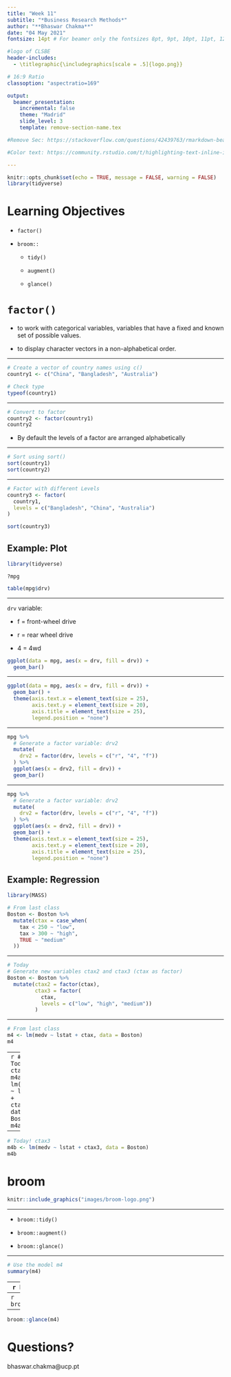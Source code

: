 ```yaml
---
title: "Week 11"
subtitle: "*Business Research Methods*"
author: "**Bhaswar Chakma**"
date: "04 May 2021"
fontsize: 14pt # For beamer only the fontsizes 8pt, 9pt, 10pt, 11pt, 12pt, 14pt, 17pt and 20pt are implemented as document options. Putting random numbers there won't work

#logo of CLSBE
header-includes: 
  - \titlegraphic{\includegraphics[scale = .5]{logo.png}}

# 16:9 Ratio
classoption: "aspectratio=169"  

output:
  beamer_presentation:
    incremental: false
    theme: "Madrid"
    slide_level: 3
    template: remove-section-name.tex 

#Remove Sec: https://stackoverflow.com/questions/42439763/rmarkdown-beamer-presentation-how-to-not-print-section-slides

#Color text: https://community.rstudio.com/t/highlighting-text-inline-in-rmarkdown-or-bookdown-pdf/35118/4

---
```



```r
knitr::opts_chunk$set(echo = TRUE, message = FALSE, warning = FALSE)
library(tidyverse)
```

# Learning Objectives

- `factor()`

- `broom::`

  - `tidy()`
  
  - `augment()`
  
  - `glance()`


# `factor()`

- to work with categorical variables, variables that have a fixed and known set of possible values. 

- to display character vectors in a non-alphabetical order.

---

```r
# Create a vector of country names using c()
country1 <- c("China", "Bangladesh", "Australia")

# Check type
typeof(country1)
```


---


```r
# Convert to factor
country2 <- factor(country1)
country2 
```

- By default the levels of a factor are arranged alphabetically

---

```r
# Sort using sort()
sort(country1)
sort(country2) 
```
  
---

```r
# Factor with different Levels
country3 <- factor(
  country1,
  levels = c("Bangladesh", "China", "Australia")
)

sort(country3)
```

## Example: Plot

```r
library(tidyverse)
```


`?mpg`

```r
table(mpg$drv)
```

---

`drv` variable: 

- f = front-wheel drive

- r = rear wheel drive
    
- 4 = 4wd


```r
ggplot(data = mpg, aes(x = drv, fill = drv)) +
  geom_bar() 

```

---

```r
ggplot(data = mpg, aes(x = drv, fill = drv)) +
  geom_bar() +
  theme(axis.text.x = element_text(size = 25),
        axis.text.y = element_text(size = 20),
        axis.title = element_text(size = 25),
        legend.position = "none")

```


---

```r
mpg %>% 
  # Generate a factor variable: drv2
  mutate(
    drv2 = factor(drv, levels = c("r", "4", "f"))
  ) %>% 
  ggplot(aes(x = drv2, fill = drv)) +
  geom_bar() 

```

---

```r
mpg %>% 
  # Generate a factor variable: drv2
  mutate(
    drv2 = factor(drv, levels = c("r", "4", "f"))
  ) %>% 
  ggplot(aes(x = drv2, fill = drv)) +
  geom_bar() +
  theme(axis.text.x = element_text(size = 25),
        axis.text.y = element_text(size = 20),
        axis.title = element_text(size = 25),
        legend.position = "none")

```
                  

## Example: Regression

```r
library(MASS)
```

```r
# From last class
Boston <- Boston %>%
  mutate(ctax = case_when(
    tax < 250 ~ "low",
    tax > 300 ~ "high",
    TRUE ~ "medium"
  ))

```

---

```r
# Today
# Generate new variables ctax2 and ctax3 (ctax as factor)
Boston <- Boston %>%
  mutate(ctax2 = factor(ctax),
         ctax3 = factor(
           ctax,
           levels = c("low", "high", "medium"))
         )
```

---

```r
# From last class
m4 <- lm(medv ~ lstat + ctax, data = Boston)
m4
```

---
```r
# Today! ctax2
m4a <- lm(medv ~ lstat + ctax2, data = Boston)
m4a
```

---

```r
# Today! ctax3
m4b <- lm(medv ~ lstat + ctax3, data = Boston)
m4b
```

# broom

```r
knitr::include_graphics("images/broom-logo.png")
```

---

- `broom::tidy()`

- `broom::augment()`

- `broom::glance()`


---

```r
# Use the model m4
summary(m4)
```

---
```r
broom::tidy(m4)
```

---
```r
broom::augment(m4)
```

---

```r
broom::glance(m4)
```

# Questions?
  
bhaswar.chakma@ucp.pt